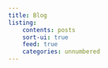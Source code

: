 ```yaml
---
title: Blog
listing: 
    contents: posts
    sort-ui: true
    feed: true
    categories: unnumbered
---
```



<script async src="https://pagead2.googlesyndication.com/pagead/js/adsbygoogle.js?client=ca-pub-6878992848042528"
     crossorigin="anonymous"></script> 